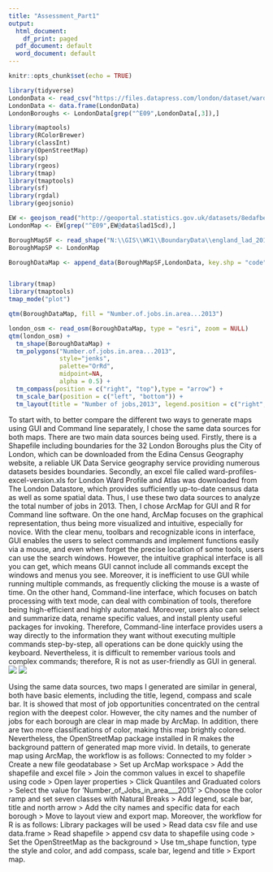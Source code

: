 ```yaml
---
title: "Assessment_Part1"
output:
  html_document:
    df_print: paged
  pdf_document: default
  word_document: default
---
```



```r
knitr::opts_chunk$set(echo = TRUE)
```

 

```r
library(tidyverse)
LondonData <- read_csv("https://files.datapress.com/london/dataset/ward-profiles-and-atlas/2015-09-24T14:21:24/ward-profiles-excel-version.csv", na = "n/a")
LondonData <- data.frame(LondonData)
LondonBoroughs <- LondonData[grep("^E09",LondonData[,3]),]

library(maptools)
library(RColorBrewer)
library(classInt)
library(OpenStreetMap)
library(sp)
library(rgeos)
library(tmap)
library(tmaptools)
library(sf)
library(rgdal)
library(geojsonio)

EW <- geojson_read("http://geoportal.statistics.gov.uk/datasets/8edafbe3276d4b56aec60991cbddda50_2.geojson", what = "sp")
LondonMap <- EW[grep("^E09",EW@data$lad15cd),]

BoroughMapSF <- read_shape("N:\\GIS\\WK1\\BoundaryData\\england_lad_2011.shp", as.sf = TRUE)
BoroughMapSP <- LondonMap

BoroughDataMap <- append_data(BoroughMapSF,LondonData, key.shp = "code", key.data = "New.code", ignore.duplicates = TRUE)


library(tmap)
library(tmaptools)
tmap_mode("plot")

qtm(BoroughDataMap, fill = "Number.of.jobs.in.area...2013")

london_osm <- read_osm(BoroughDataMap, type = "esri", zoom = NULL)
qtm(london_osm) + 
  tm_shape(BoroughDataMap) + 
  tm_polygons("Number.of.jobs.in.area...2013", 
              style="jenks",
              palette="OrRd",
              midpoint=NA,
              alpha = 0.5) + 
  tm_compass(position = c("right", "top"),type = "arrow") + 
  tm_scale_bar(position = c("left", "bottom")) +
  tm_layout(title = "Number of jobs,2013", legend.position = c("right", "bottom"))
```

  To start with, to better compare the different two ways to generate maps using GUI and Command line separately, I chose the same data sources for both maps. There are two main data sources being used. Firstly, there is a Shapefile including boundaries for the 32 London Boroughs plus the City of London, which can be downloaded from the Edina Census Geography website, a reliable UK Data Service geography service providing numerous datasets besides boundaries. Secondly, an excel file called ward-profiles-excel-version.xls for London Ward Profile and Atlas was downloaded from The London Datastore, which provides sufficiently up-to-date census data as well as some spatial data. Thus, I use these two data sources to analyze the total number of jobs in 2013.
  Then, I chose ArcMap for GUI and R for Command line software. On the one hand, ArcMap focuses on the graphical representation, thus being more visualized and intuitive, especially for novice. With the clear menu, toolbars and recognizable icons in interface, GUI enables the users to select commands and implement functions easily via a mouse, and even when forget the precise location of some tools, users can use the search windows. However, the intuitive graphical interface is all you can get, which means GUI cannot include all commands except the windows and menus you see. Moreover, it is inefficient to use GUI while running multiple commands, as frequently clicking the mouse is a waste of time. On the other hand, Command-line interface, which focuses on batch processing with text mode, can deal with combination of tools, therefore being high-efficient and highly automated. Moreover, users also can select and summarize data, rename specific values, and install plenty useful packages for invoking. Therefore, Command-line interface provides users a way directly to the information they want without executing multiple commands step-by-step, all operations can be done quickly using the keyboard. Nevertheless, it is difficult to remember various tools and complex commands; therefore, R is not as user-friendly as GUI in general.
![](C:\\Users\\zzzypia\\Desktop\\GIS ASSIGN\\code\\LondonData_Jobs_arc.png)
![](C:\\Users\\zzzypia\\Desktop\\GIS ASSIGN\\code\\London_JOBS_R.png) 

  Using the same data sources, two maps I generated are similar in general, both have basic elements, including the title, legend, compass and scale bar. It is showed that most of job opportunities concentrated on the central region with the deepest color. However, the city names and the number of jobs for each borough are clear in map made by ArcMap. In addition, there are two more classifications of color, making this map brightly colored. Nevertheless, the OpenStreetMap package installed in R makes the background pattern of generated map more vivid.
  In details, to generate map using ArcMap, the workflow is as follows: Connected to my folder > Create a new file geodatabase > Set up ArcMap workspace > Add the shapefile and excel file > Join the common values in excel to shapefile using code > Open layer properties > Click Quantiles and Graduated colors > Select the value for ‘Number_of_Jobs_in_area___2013’ > Choose the color ramp and set seven classes with Natural Breaks > Add legend, scale bar, title and north arrow > Add the city names and specific data for each borough > Move to layout view and export map. Moreover, the workflow for R is as follows: Library packages will be used > Read data csv file and use data.frame > Read shapefile > append csv data to shapefile using code > Set the OpenStreetMap as the background > Use tm_shape function, type the style and color, and add compass, scale bar, legend and title > Export map.
